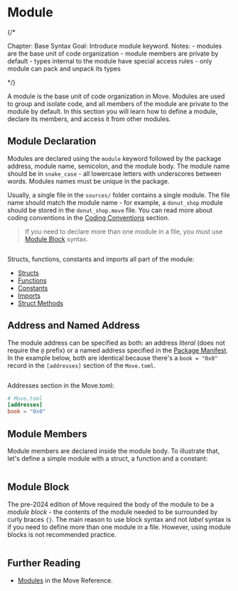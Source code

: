 # Module

{/*

Chapter: Base Syntax
Goal: Introduce module keyword.
Notes:
    - modules are the base unit of code organization
    - module members are private by default
    - types internal to the module have special access rules
    - only module can pack and unpack its types

 */}

A module is the base unit of code organization in Move. Modules are used to group and isolate code,
and all members of the module are private to the module by default. In this section you will learn
how to define a module, declare its members, and access it from other modules.

## Module Declaration

Modules are declared using the `module` keyword followed by the package address, module name,
semicolon, and the module body. The module name should be in `snake_case` - all lowercase letters
with underscores between words. Modules names must be unique in the package.

Usually, a single file in the `sources/` folder contains a single module. The file name should match
the module name - for example, a `donut_shop` module should be stored in the `donut_shop.move` file.
You can read more about coding conventions in the
[Coding Conventions](./../guides/code-quality-checklist) section.

> If you need to declare more than one module in a file, you must use [Module Block](#module-block)
> syntax.

```move file=packages/samples/sources/move-basics/module-label.move anchor=module

```

Structs, functions, constants and imports all part of the module:

- [Structs](./struct)
- [Functions](./function)
- [Constants](./constants)
- [Imports](./importing-modules)
- [Struct Methods](./struct-methods)

## Address and Named Address

The module address can be specified as both: an address _literal_ (does not require the `@` prefix)
or a named address specified in the [Package Manifest](./../concepts/manifest). In the example
below, both are identical because there's a `book = "0x0"` record in the `[addresses]` section of
the `Move.toml`.

```move file=packages/samples/sources/move-basics/module.move anchor=address_literal

```

Addresses section in the Move.toml:

```toml
# Move.toml
[addresses]
book = "0x0"
```

## Module Members

Module members are declared inside the module body. To illustrate that, let's define a simple module
with a struct, a function and a constant:

```move file=packages/samples/sources/move-basics/module-members.move anchor=members

```

## Module Block

The pre-2024 edition of Move required the body of the module to be a _module block_ - the contents
of the module needed to be surrounded by curly braces `{}`. The main reason to use block syntax and
not _label_ syntax is if you need to define more than one module in a file. However, using module
blocks is not recommended practice.

```move file=packages/samples/sources/move-basics/module.move anchor=members

```

## Further Reading

- [Modules](./../../reference/modules) in the Move Reference.
